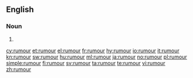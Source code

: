 ==English==

===Noun===
{{en-noun|rumours|-}}

# {{alternative spelling of|[[rumor]]}}

[[cy:rumour]]
[[et:rumour]]
[[el:rumour]]
[[fr:rumour]]
[[hy:rumour]]
[[io:rumour]]
[[it:rumour]]
[[kn:rumour]]
[[sw:rumour]]
[[hu:rumour]]
[[ml:rumour]]
[[ja:rumour]]
[[no:rumour]]
[[pl:rumour]]
[[simple:rumour]]
[[fi:rumour]]
[[sv:rumour]]
[[ta:rumour]]
[[te:rumour]]
[[vi:rumour]]
[[zh:rumour]]